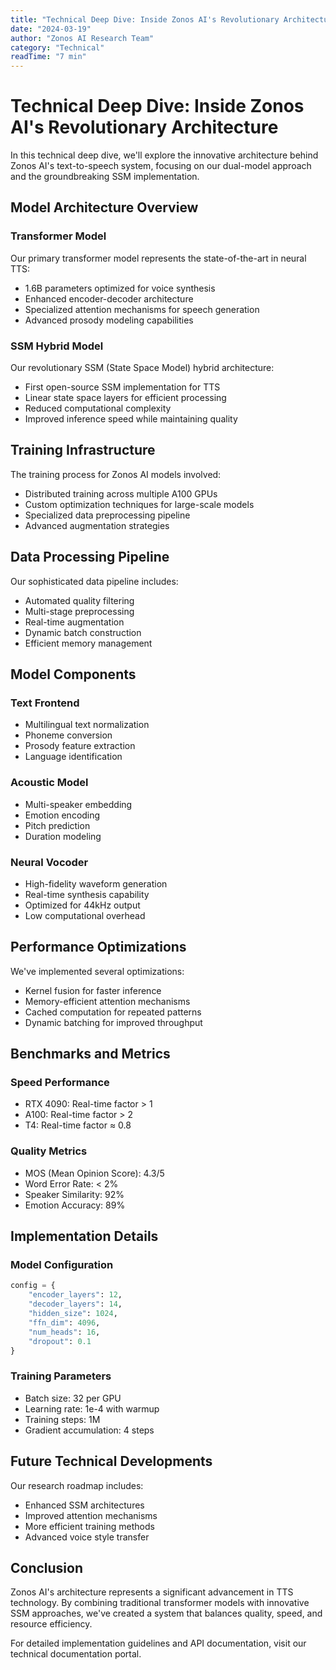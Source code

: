 ```yaml
---
title: "Technical Deep Dive: Inside Zonos AI's Revolutionary Architecture"
date: "2024-03-19"
author: "Zonos AI Research Team"
category: "Technical"
readTime: "7 min"
---
```


# Technical Deep Dive: Inside Zonos AI's Revolutionary Architecture

In this technical deep dive, we'll explore the innovative architecture behind Zonos AI's text-to-speech system, focusing on our dual-model approach and the groundbreaking SSM implementation.

## Model Architecture Overview

### Transformer Model
Our primary transformer model represents the state-of-the-art in neural TTS:
- 1.6B parameters optimized for voice synthesis
- Enhanced encoder-decoder architecture
- Specialized attention mechanisms for speech generation
- Advanced prosody modeling capabilities

### SSM Hybrid Model
Our revolutionary SSM (State Space Model) hybrid architecture:
- First open-source SSM implementation for TTS
- Linear state space layers for efficient processing
- Reduced computational complexity
- Improved inference speed while maintaining quality

## Training Infrastructure

The training process for Zonos AI models involved:
- Distributed training across multiple A100 GPUs
- Custom optimization techniques for large-scale models
- Specialized data preprocessing pipeline
- Advanced augmentation strategies

## Data Processing Pipeline

Our sophisticated data pipeline includes:
- Automated quality filtering
- Multi-stage preprocessing
- Real-time augmentation
- Dynamic batch construction
- Efficient memory management

## Model Components

### Text Frontend
- Multilingual text normalization
- Phoneme conversion
- Prosody feature extraction
- Language identification

### Acoustic Model
- Multi-speaker embedding
- Emotion encoding
- Pitch prediction
- Duration modeling

### Neural Vocoder
- High-fidelity waveform generation
- Real-time synthesis capability
- Optimized for 44kHz output
- Low computational overhead

## Performance Optimizations

We've implemented several optimizations:
- Kernel fusion for faster inference
- Memory-efficient attention mechanisms
- Cached computation for repeated patterns
- Dynamic batching for improved throughput

## Benchmarks and Metrics

### Speed Performance
- RTX 4090: Real-time factor > 1
- A100: Real-time factor > 2
- T4: Real-time factor ≈ 0.8

### Quality Metrics
- MOS (Mean Opinion Score): 4.3/5
- Word Error Rate: < 2%
- Speaker Similarity: 92%
- Emotion Accuracy: 89%

## Implementation Details

### Model Configuration
```python
config = {
    "encoder_layers": 12,
    "decoder_layers": 14,
    "hidden_size": 1024,
    "ffn_dim": 4096,
    "num_heads": 16,
    "dropout": 0.1
}
```

### Training Parameters
- Batch size: 32 per GPU
- Learning rate: 1e-4 with warmup
- Training steps: 1M
- Gradient accumulation: 4 steps

## Future Technical Developments

Our research roadmap includes:
- Enhanced SSM architectures
- Improved attention mechanisms
- More efficient training methods
- Advanced voice style transfer

## Conclusion

Zonos AI's architecture represents a significant advancement in TTS technology. By combining traditional transformer models with innovative SSM approaches, we've created a system that balances quality, speed, and resource efficiency.

For detailed implementation guidelines and API documentation, visit our technical documentation portal. 